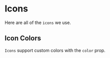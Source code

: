
<Meta title="Icons" />

# Icons

Here are all of the `icons` we use.

<Preview>
    <Story name="arrow-head">
        <ArrowheadIcon color={colorMap} />
    </Story>
    <Story name="copy">
        <CopyIcon color={colorMap} />
    </Story>
    <Story name="envelope">
        <EnvelopeIcon color={colorMap} />
    </Story>
    <Story name="facebook">
        <FacebookIcon color={colorMap} />
    </Story>
    <Story name="folder">
        <FolderIcon color={colorMap} />
    </Story>
    <Story name="github">
        <GithubIcon color={colorMap} />
    </Story>
    <Story name="link">
        <LinkIcon color={colorMap} />
    </Story>
    <Story name="linkedin">
        <LinkedInIcon color={colorMap} />
    </Story>
    <Story name="list">
        <ListIcon color={colorMap} />
    </Story>
    <Story name="location">
        <LocationIcon color={colorMap} />
    </Story>
    <Story name="share">
        <ShareIcon color={colorMap} />
    </Story>
    <Story name="twitch">
        <TwitchIcon color={colorMap} />
    </Story>
    <Story name="twitter">
        <TwitterIcon color={colorMap} />
    </Story>
    <Story name="youtube">
        <Youtube color={colorMap} />
    </Story>
</Preview>

## Icon Colors

`Icons` support custom colors with the `color` prop.

<Preview>
    <Story name="Icons With Color">
        <FacebookIcon color={colorMap.teal} />
    </Story>
</Preview>

